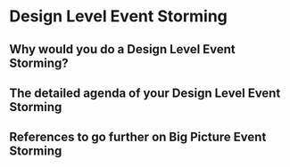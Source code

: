 # Design Level Event Storming {#design-level}
## Why would you do a Design Level Event Storming?
## The detailed agenda of your Design Level Event Storming
## References to go further on Big Picture Event Storming
